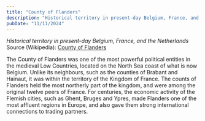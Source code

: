 ```yaml
---
title: "County of Flanders"
description: "Historical territory in present-day Belgium, France, and the Netherlands"
pubDate: "11/11/2024"
---
```


*Historical territory in present-day Belgium, France, and the Netherlands*  
Source (Wikipedia): [County of Flanders][1]

The County of Flanders was one of the most powerful political entities in the medieval Low Countries, located on the North Sea coast of what is now Belgium. Unlike its neighbours, such as the counties of Brabant and Hainaut, it was within the territory of the Kingdom of France. The counts of Flanders held the most northerly part of the kingdom, and were among the original twelve peers of France. For centuries, the economic activity of the Flemish cities, such as Ghent, Bruges and Ypres, made Flanders one of the most affluent regions in Europe, and also gave them strong international connections to trading partners.

[1]: https://en.wikipedia.org/wiki/County_of_Flanders
